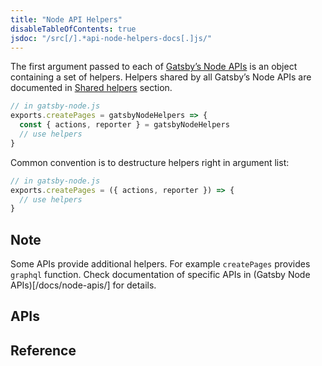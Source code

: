 ```yaml
---
title: "Node API Helpers"
disableTableOfContents: true
jsdoc: "/src[/].*api-node-helpers-docs[.]js/"
---
```



The first argument passed to each of [Gatsby’s Node APIs](/docs/node-apis/) is an object containing a set of helpers. Helpers shared by all Gatsby’s Node APIs are documented in [Shared helpers](#shared-helpers) section.

```javascript
// in gatsby-node.js
exports.createPages = gatsbyNodeHelpers => {
  const { actions, reporter } = gatsbyNodeHelpers
  // use helpers
}
```

Common convention is to destructure helpers right in argument list:

```javascript
// in gatsby-node.js
exports.createPages = ({ actions, reporter }) => {
  // use helpers
}
```

## Note
Some APIs provide additional helpers. For example `createPages` provides `graphql` function. Check documentation of specific APIs in (Gatsby Node APIs)[/docs/node-apis/] for details.

## APIs
<APIContents docs={props.mergedFuncs} />

## Reference
<APIReference docs={props.mergedFuncs} />
